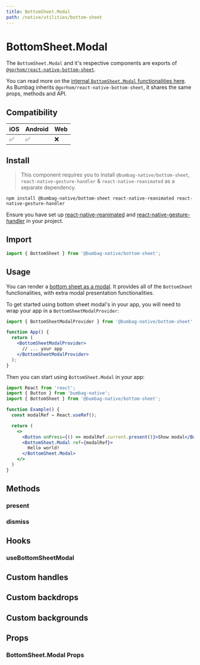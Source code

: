 ```yaml
---
title: BottomSheet.Modal
path: /native/utilities/bottom-sheet
---
```


# BottomSheet.Modal

The `BottomSheet.Modal` and it's respective components are exports of [`@gorhom/react-native-bottom-sheet`](https://gorhom.github.io/react-native-bottom-sheet/).

You can read more on the [internal `BottomSheet.Modal` functionalities here](https://gorhom.github.io/react-native-bottom-sheet). As Bumbag inherits `@gorhom/react-native-bottom-sheet`, it shares the same props, methods and API.

## Compatibility

| iOS | Android | Web |
| --- | ------- | --- |
| ✅  | ✅      | ❌  |

## Install

> This component requires you to install `@bumbag-native/bottom-sheet`, `react-native-gesture-handler` & `react-native-reanimated` as a separate dependency.

```
npm install @bumbag-native/bottom-sheet react-native-reanimated react-native-gesture-handler
```

Ensure you have set up [react-native-reanimated](https://docs.swmansion.com/react-native-reanimated/docs/2.2.0/installation) and [react-native-gesture-handler](https://docs.swmansion.com/react-native-gesture-handler/docs/) in your project.

## Import

```jsx
import { BottomSheet } from '@bumbag-native/bottom-sheet';
```

## Usage

You can render a [bottom sheet as a modal](https://gorhom.github.io/react-native-bottom-sheet/modal). It provides all of the `BottomSheet` functionalities, with extra modal presentation functionalities.

To get started using bottom sheet modal's in your app, you will need to wrap your app in a `BottomSheetModalProvider`:

```jsx
import { BottomSheetModalProvider } from '@bumbag-native/bottom-sheet';

function App() {
  return (
    <BottomSheetModalProvider>
      // ... your app
    </BottomSheetModalProvider>
  );
}
```

Then you can start using `BottomSheet.Modal` in your app:

```jsx
import React from 'react';
import { Button } from 'bumbag-native';
import { BottomSheet } from '@bumbag-native/bottom-sheet';

function Example() {
  const modalRef = React.useRef();

  return (
    <>
      <Button onPress={() => modalRef.current.present()}>Show modal</Button>
      <BottomSheet.Modal ref={modalRef}>
        Hello world!
      </BottomSheet.Modal>
    </>
  )
}
```

## Methods

### present

### dismiss

## Hooks

### useBottomSheetModal

## Custom handles

## Custom backdrops

## Custom backgrounds

## Props

### BottomSheet.Modal Props

<!-- Automatically generated -->

